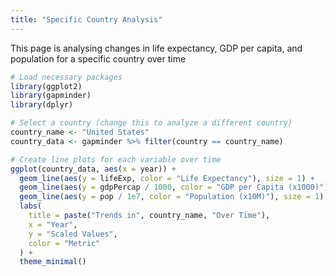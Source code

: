 ```yaml
---
title: "Specific Country Analysis"
---
```


This page is analysing changes in life expectancy, GDP per capita, and population for a specific country over time

```r
# Load necessary packages
library(ggplot2)
library(gapminder)
library(dplyr)

# Select a country (change this to analyze a different country)
country_name <- "United States"
country_data <- gapminder %>% filter(country == country_name)

# Create line plots for each variable over time
ggplot(country_data, aes(x = year)) +
  geom_line(aes(y = lifeExp, color = "Life Expectancy"), size = 1) +
  geom_line(aes(y = gdpPercap / 1000, color = "GDP per Capita (x1000)"), size = 1) + 
  geom_line(aes(y = pop / 1e7, color = "Population (x10M)"), size = 1) +
  labs(
    title = paste("Trends in", country_name, "Over Time"),
    x = "Year",
    y = "Scaled Values",
    color = "Metric"
  ) +
  theme_minimal()
```
